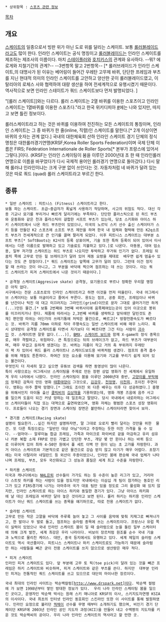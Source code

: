  * 상위항목 : [[스포츠 관련 정보]]
[[목차]]
== 개요 ==

[[스케이트]]의 일종으로서 빙판 위가 아닌 도로 위를 달리는 스케이트. 보통 [[롤러블레이드]]라고도 많이 한다. 인라인 스케이트는 공식 명칭이고 [[롤러블레이드]]는 인라인 스케이트를 제조하는 제조사의 이름이다. 마치 [[스테이플러]]와 [[호치키스]]의 관계와 유사하다. --뭐? 에로게와 지철기간의 관계?-- --3번항목 말고 2번항목-- [* 롤러브레이드가 인라인 스케이트,의 대명사가 된 이유는 베어링이 들어간 우레탄 고무제 바퀴, 단단한 프레임과 부츠를 지닌 현대적 의미의 인라인 스케이트를 고안하고 양산한 곳이 롤러블레이드였고, 이탈리아의 로체스 사와 협력하여 대량 생산을 하여 전세계적으로 유행시켰기 때문이다. 역사적으로 보면 인라인 스테이트가 쿼드 스케이트보다 먼저 발명되었다. ] 

"[롤러 스케이트]]와는 다르다. 롤러 스케이트는 2열 바퀴를 이용한 스포츠이고 인라인 스케이트는 1열바퀴를 이용한 스포츠다."라고 한국 위키디피아 [http://ko.wikipedia.org/wiki/%EC%9D%B8%EB%9D%BC%EC%9D%B8%20%EC%8A%A4%EC%BC%80%EC%9D%B4%ED%8A%B8 #]에는 나와 있지만, 따지고 보면 틀린 정보이다. 

롤러스케이트라고 하는 것은 바퀴를 이용하여 전진하는 모든 스케이트의 통칭이며, 인라인 스케이트는 그 중 바퀴가 한 줄(inline, 직렬)인 스케이트를 말한다.[* 2개 이상이면 바퀴의 숫자는 관계 없다.] 국내의 대한체육회 산하 인라인 스케이트 경기 단체의 정식 명칭은 대한롤러경기연맹(KRSF;Korea Roller Sports Federation)이며 국제 단체 이름은 FIRS; Fédération Internationale de Roller Sports[* 본부가 프랑스에 있어서 그렇다.]이다. (KRSF는 인라인 스케이팅이 붐을 이루던 2000년대 초 한 때 인라인롤러연맹으로 이름을 바꾸었다가 다시 국제적 용어인 롤러경기 연맹으로 돌아갔다.) 다시 말해 롤러냐 인라인이냐는 크게 구분 없이 쓰인다는 것. 자동차처럼 네 바퀴가 달려 있는 것은 따로 쿼드 (quad) 롤러 스케이트라고 부르긴 한다. 

== 종류 ==

 * 일반 스케이트 : 피트니스 (Fitness) 스케이트라고 한다. 
 보통 파는 스케이트. 초급~중급자가 폭넓게 사용하기 적당하며, 사고의 위험도 적다. 대신 각종 기교나 묘기를 부리거나 빠르게 달리기에는 부족하다. 단단한 플라스틱으로 된 하드 부츠와 운동화와 같은 천과 플라스틱이 걀합한 서프트 부츠가 있는데, 당초 스키화와 아이스 하키 스케이트에서 나온 하드 부츠만이 있었으나, 미국의 노르딕 스키 선수 출신 스케이터가 스키 등을 만들던 K2 스포츠에 소프트 부츠 제안을 하며 한국 내 업체와 협력해 만든 K2q소프트 부츠가 전세계적으로 큰 인기를 끌며 팔리게 되었다. 이후 피트니스 스케이트는 대부분 소프트 부츠[* SoftBoots는 K2사의 등록 상표이며, 기술 또한 특허 등록이 되어 있어서 타사에서는 다른 이름으로 발매하고 있고 기술료도 지불하고 있다.]로 나온다. 아동용, 대여 업소용, 일부 저가형 스케이트는 하드 부츠로 나오지만 투박하고 무거워 인기가 없다. 프레임 뒤꿈치 쪽에 고무로 만든 힐 브레이크가 달려 있어 제동 요령을 제대로  배우면 쉽게 멈출수 있다는 것도 큰 장점이다.[* 쿼드 스케이트는 앞쪽에 고무가 달려 있다. 그런데 이건 정지할 때 쓰라는 것이 아니고, 그 부분을 바닥에 찍으며 점프하는 데 쓰는 것이다. 이는 쿼드 스케이트가 피겨 스케이트에서 나온 것이기 때문이다.] 

 * 공격형 스케이트(Aggresive skate) 공격형, 묘기용으로 부르나 정확한 우리말 명칭은 아직 없다. 
 서구에서는 전문 스포츠로의 인라인 스케이트라고 하면 이것을 먼저 떠올린다. 국내 어그레시브 스케이터는 보통 어글이라고 줄여서 부른다. 용도는 점프, 공중 회전, 프레임이나 바퀴를 난간이나 턱진 데 대고 미끄러지는 그라인드(grind)이므로 문자 그대로 굴러가기만 하게(...)만든 물건.[* 보통 2번째와 3번쨰 바퀴사이에 움푹페여있는곳이 있어 이곳으로 봉위를 미끄러지거나 한다. 제품에 따라서는 2,3번째 바퀴를 생략하고 앞뒤에만 달린것도 존재] 편안함 따위는 어딘가의 쓰레기통에 처박은 물건으로, 빠르고[* 방향전환속도가 빠르다는 것. 바퀴가 지름 70mm 이하로 작아 주행속도는 일반 스케이트에 비해 매우 느리다. 혹시 상대방이 공격형 스케이트를 타면서 자기보다 더 빠르다면 그건 타는 사람이 [[괴수]]인 것. 스케이트엔 잘못 없다.(...)], [[BMX]], [[스케이트 보드]]와 함께 X-game의 정식 종목으로, 매우 격렬하고, 위험하다. 큰 특징으로는 뒤의 브레이크가 없고, 하드 부츠가 대부분이며, 매우 무겁고 둔하게 생겼다는 것. 바퀴는 지름이 작고 거의 축 부위까지 우레탄이 꽉 차 있어서 쿼드 롤러 스케이트나 스케이드보드용 바퀴처럼 생겼다. 점프의 충격 흡수를 위해 재질도 튼튼하다. 하여간 모든 요소를 이용해 묘기와 기교를 부리기 쉽게 되어 있는 물건이다.
 무엇인지 더 자세히 알고 싶으면 유튜브 검색을 하면 동영상이 많이 나온다. 
 특이 사항으로는 어그레시브 스케이팅을 주제로 만든 장편 상업 영화가 전 세계에서 유일하게 우리 나라에서 나왔다. 인라인 스케이팅이 붐을 이루던 2000년대 중반, [[고양이를 부탁해]]의 정재은 감독이 만든 영화 [[태풍태양]]이 그것으로, [[김강우]], [[천정명]], [[이천희]], 조이진 주연이다. 영화는 아주 쫄딱 망했다.[* 그래도 조이진 외 다른 배우는 이후 다 성공하였다.] 흥행을 위해서인지 아이돌 출신 [[클릭비]]의 [[김상혁]]을 기용하였는데, 영화 개봉 즈음에 음주 사고를 일으켜 도움이 되긴 커녕 망하는 데 일조하고 말았다. 당시 국내에서 내로라하는 어그레시브 스케이터들이 직접 또는 대역으로 출연하였으며, 영화 자체는 평범한 스포츠 성장 영화이다. 프로들이 나오는 경기 장면과 스케이팅 장면은 볼만하니 스케이터라면 찾아서 보자.

 * 경기용 스케이트(Racing skate)
 설명이 필요한가...싶긴 하지만 설명하자면, 말 그대로 오로지 빨리 달리는 것만을 위한  물건. 또 다른 특징으로는 "일반인 대상 아님"이라고 주장하는 듯한 미친 가격을 들 수 있다. --엄마야-- 알루미늄 합금 프레임, 가죽과 마이크로 파이버로 겉을 마감하고 유리 섬유나 카본 복합 소재 FRP로 만든 가볍고 단단한 부츠, 개당 몇 만 윈이나 하는 바퀴 등으로 이루어져 있어 최하 4-50만 원에서 풀 세트 이백 만 원이 넘는 초 고가를 자랑한다. 과거 아이스 스케이트와 기본적으로 같은 물건으로 강습 받지 않고 타기가 매우 어렵다. 초창기에는 미국 이탈리아 네덜란드 등 외산이 주종이었으나, 인라인 붐에 편승해 국내 업체가 나타나며 프레임, 부츠, 모두 국산화되고 그 성능과 품질은 세계 최고 수준을 자랑한다.

 * 하키용 스케이트
 미국과 캐나다에서는 [[NHL]]은퇴 선수들이 가가도 하는 등 수준이 높은 리그가 있고, 거리마다 스트릿 하키를 하는 사람이 있을 정도지만 국내에서는 이삼십 개 팀이 참가하는 동호인 리그가 있고 FIRS경기에 나가는 아마추어 국가 대표 팀만 있을 정도로 그리 활성화 돼 있지 않지만, 인라인 스케이트로 하는 아이스 하키와 동일한 경기가 있다. 그냥 아이스 하키화에 날 대신 프레임과 바퀴만 달아 놓은 것이라고 보면 된다. 롤러 하키는 하키용 인라인 스케이트가 아닌 쿼드 스케이트를 쓰는 종목을 얘기하므로, 따로 전용 스케이트가 없다.  

 * 슬라럼 스케이트
 고무로 만든 작은 고깔을 바닥에 주루룩 늘어 놓고 그 사이를 음악에 맞춰 지재그로 빠져나가고, 한 발이나 두 발로 돌고, 점프하는 슬라럼 종목에 쓰는 스케이트이다. 프랑스나 유럽 쪽이 실력이 있었으나 국내 인라인 스케이트 붐이 일 때 슬라럼으로 눈을 돌린 일부 스케이터에 의해 크게 발전, 세계 최강은 우리 나라이다. 비보이 장르처럼 원조를 순수 국내 기술과 노력으로 물리친 케이스. 대만, 중국 등지에서도 유행하고 있다. 세계 제일의 슬러럼 스케이트도 역시 국산품이다. 피트니스 스케이트나 하키 스케이트로도 가능하기 때문에 슬라럼만 하는 사람들을 빼곤 굳이 전용 스케이트를 쓰지 않으므로 생산량은 매우 적다.

 * 피겨 스케이트 
 인라인 피겨 스케이트도 있다. 앞 부분에 고무 토 픽(toe pick)이 달려 있는 것을 빼곤 프레임은 하키 스케이트와 비슷하며, 피겨 스케이트와 같은 부츠를 쓴다. 하지만  대부분 인라인 피겨는 전통적인 쿼드 스케이트를 쓰고 있으므로 대단히 마이너한 장르이다.

 국내 최대의 인라인 사이트는 박순백칼럼[http://www.drspark.net]이다. 박순백 컬럼에 가 보면 1998년부터 쌓인 방대한 정보가 있다.  우리 나라 인라인 스케이팅 붐을 일으킨 곳이고, 운영자인 박순백 박사는 원래 스키 매니아로 KRSF의 이사, 스키지도자연맹 KSIA의 이사이다. 국내 최초의 인터넷 인라인 동호회인 스킨라인 또한 이 사이트를 통해 발원하였다. 인라인 요정으로 불리던 [[궉채이]] 선수를 무명 때부터 소개하기도 했으며, 비인기 경기 단체이던 KRSF에 2003년 인라인 공인 지도자 과정(KCI)을 만들어 내고 수백명의 지도자를 키운 것도 박순백씨의 공이다. 우리 나라 인라인 스케이트의 역사라고 할 만한 곳.    
